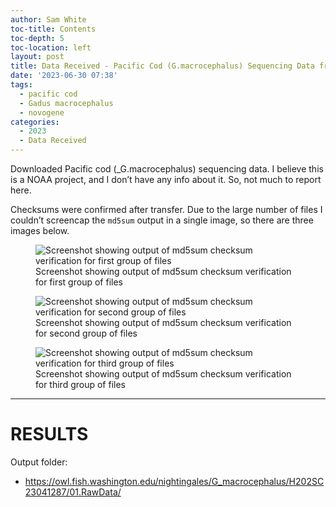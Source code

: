 ```yaml
---
author: Sam White
toc-title: Contents
toc-depth: 5
toc-location: left
layout: post
title: Data Received - Pacific Cod (G.macrocephalus) Sequencing Data from Novogene
date: '2023-06-30 07:38'
tags: 
  - pacific cod
  - Gadus macrocephalus
  - novogene
categories: 
  - 2023
  - Data Received
---
```

Downloaded Pacific cod (_G.macrocephalus) sequencing data. I believe this is a NOAA project, and I don't have any info about it. So, not much to report here.

Checksums were confirmed after transfer. Due to the large number of files I couldn't screencap the `md5sum` output in a single image, so there are three images below.

![Screenshot showing output of md5sum checksum verification for first group of files](https://github.com/RobertsLab/sams-notebook/blob/master/images/screencaps/20230630-gmac-fastq-checksums-01.png?raw=true)

![Screenshot showing output of md5sum checksum verification for second group of files](https://github.com/RobertsLab/sams-notebook/blob/master/images/screencaps/20230630-gmac-fastq-checksums-02.png?raw=true)

![Screenshot showing output of md5sum checksum verification for third group of files](https://github.com/RobertsLab/sams-notebook/blob/master/images/screencaps/20230630-gmac-fastq-checksums-03.png?raw=true)

---

# RESULTS

Output folder:

- [https://owl.fish.washington.edu/nightingales/G_macrocephalus/H202SC23041287/01.RawData/](https://owl.fish.washington.edu/nightingales/G_macrocephalus/H202SC23041287/01.RawData/)

